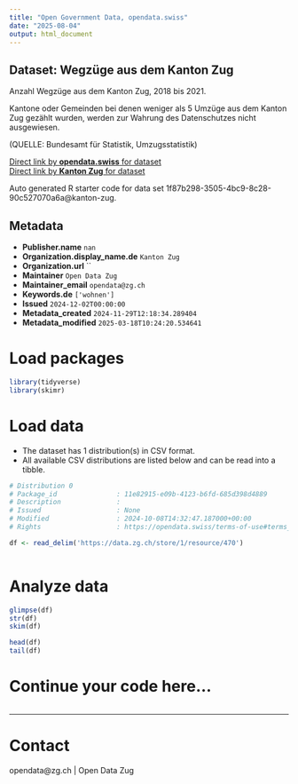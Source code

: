 ```yaml
---
title: "Open Government Data, opendata.swiss"
date: "2025-08-04"
output: html_document
---
```


## Dataset: Wegzüge aus dem Kanton Zug

Anzahl Wegzüge aus dem Kanton Zug, 2018 bis 2021.

Kantone oder Gemeinden bei denen weniger als 5 Umzüge aus dem Kanton Zug gezählt wurden, werden zur Wahrung des Datenschutzes nicht ausgewiesen. 

(QUELLE: Bundesamt für Statistik, Umzugsstatistik)

[Direct link by **opendata.swiss** for dataset](https://opendata.swiss/de/dataset/wegzuge-aus-dem-kanton-zug)<br>
[Direct link by **Kanton Zug** for dataset](https://www.zg.ch/behoerden/gesundheitsdirektion/statistikfachstelle/themen/09bau-und-wohnungswesen/umzuege)

Auto generated R starter code for data set 1f87b298-3505-4bc9-8c28-90c527070a6a@kanton-zug.

## Metadata

- **Publisher.name** `nan`
- **Organization.display_name.de** `Kanton Zug`
- **Organization.url** ``
- **Maintainer** `Open Data Zug`
- **Maintainer_email** `opendata@zg.ch`
- **Keywords.de** `['wohnen']`
- **Issued** `2024-12-02T00:00:00`
- **Metadata_created** `2024-11-29T12:18:34.289404`
- **Metadata_modified** `2025-03-18T10:24:20.534641`


# Load packages

```r

library(tidyverse)
library(skimr)

```

# Load data

-   The dataset has 1 distribution(s) in CSV format.
-   All available CSV distributions are listed below and can be read into a tibble.

```r

# Distribution 0
# Package_id               : 11e82915-e09b-4123-b6fd-685d398d4889
# Description              : 
# Issued                   : None
# Modified                 : 2024-10-08T14:32:47.187000+00:00
# Rights                   : https://opendata.swiss/terms-of-use#terms_by

df <- read_delim('https://data.zg.ch/store/1/resource/470')



```

# Analyze data

```r

glimpse(df)
str(df)
skim(df)

head(df)
tail(df)

```

# Continue your code here...

```r

```

------------------------------------------------------------------------

# Contact

opendata@zg.ch | Open Data Zug
